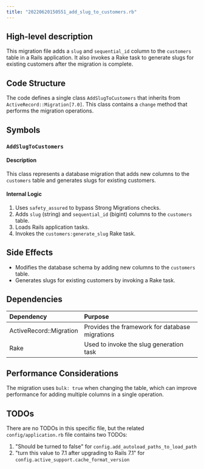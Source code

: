 ```yaml
---
title: "20220620150551_add_slug_to_customers.rb"
---
```


## High-level description
This migration file adds a `slug` and `sequential_id` column to the `customers` table in a Rails application. It also invokes a Rake task to generate slugs for existing customers after the migration is complete.

## Code Structure
The code defines a single class `AddSlugToCustomers` that inherits from `ActiveRecord::Migration[7.0]`. This class contains a `change` method that performs the migration operations.

## Symbols

### `AddSlugToCustomers`
#### Description
This class represents a database migration that adds new columns to the `customers` table and generates slugs for existing customers.

#### Internal Logic
1. Uses `safety_assured` to bypass Strong Migrations checks.
2. Adds `slug` (string) and `sequential_id` (bigint) columns to the `customers` table.
3. Loads Rails application tasks.
4. Invokes the `customers:generate_slug` Rake task.

## Side Effects
- Modifies the database schema by adding new columns to the `customers` table.
- Generates slugs for existing customers by invoking a Rake task.

## Dependencies
| Dependency | Purpose |
|:-----------|:--------|
| ActiveRecord::Migration | Provides the framework for database migrations |
| Rake | Used to invoke the slug generation task |

## Performance Considerations
The migration uses `bulk: true` when changing the table, which can improve performance for adding multiple columns in a single operation.

## TODOs
There are no TODOs in this specific file, but the related `config/application.rb` file contains two TODOs:
1. "Should be turned to false" for `config.add_autoload_paths_to_load_path`
2. "turn this value to 7.1 after upgrading to Rails 7.1" for `config.active_support.cache_format_version`